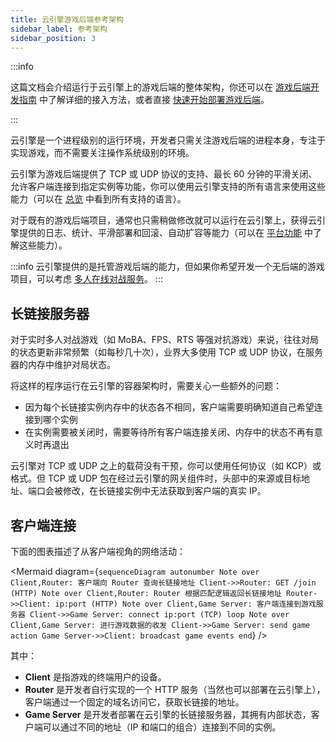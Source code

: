 ```yaml
---
title: 云引擎游戏后端参考架构
sidebar_label: 参考架构
sidebar_position: 3
---
```



:::info

这篇文档会介绍运行于云引擎上的游戏后端的整体架构，你还可以在 [游戏后端开发指南](/sdk/engine/game/guides) 中了解详细的接入方法，或者直接 [快速开始部署游戏后端](/sdk/engine/game/getting-started)。

:::

云引擎是一个进程级别的运行环境，开发者只需关注游戏后端的进程本身，专注于实现游戏，而不需要关注操作系统级别的环境。

云引擎为游戏后端提供了 TCP 或 UDP 协议的支持、最长 60 分钟的平滑关闭、允许客户端连接到指定实例等功能，你可以使用云引擎支持的所有语言来使用这些能力（可以在 [总览](/sdk/engine/overview) 中看到所有支持的语言）。

对于既有的游戏后端项目，通常也只需稍做修改就可以运行在云引擎上，获得云引擎提供的日志、统计、平滑部署和回滚、自动扩容等能力（可以在 [平台功能](/sdk/engine/platform) 中了解这些能力）。

:::info
云引擎提供的是托管游戏后端的能力，但如果你希望开发一个无后端的游戏项目，可以考虑 [多人在线对战服务](/sdk/multiplayer/features/)。
:::

## 长链接服务器

对于实时多人对战游戏（如 MoBA、FPS、RTS 等强对抗游戏）来说，往往对局的状态更新非常频繁（如每秒几十次），业界大多使用 TCP 或 UDP 协议，在服务器的内存中维护对局状态。

将这样的程序运行在云引擎的容器架构时，需要关心一些额外的问题：

- 因为每个长链接实例内存中的状态各不相同，客户端需要明确知道自己希望连接到哪个实例
- 在实例需要被关闭时，需要等待所有客户端连接关闭、内存中的状态不再有意义时再退出

云引擎对 TCP 或 UDP 之上的载荷没有干预，你可以使用任何协议（如 KCP）或格式。但 TCP 或 UDP 包在经过云引擎的网关组件时，头部中的来源或目标地址、端口会被修改，在长链接实例中无法获取到客户端的真实 IP。

## 客户端连接

下面的图表描述了从客户端视角的网络活动：

<Mermaid
  diagram={`
sequenceDiagram
    autonumber
    Note over Client,Router: 客户端向 Router 查询长链接地址
    Client->>Router: GET /join (HTTP)
    Note over Client,Router: Router 根据匹配逻辑返回长链接地址
    Router->>Client: ip:port (HTTP)
    Note over Client,Game Server: 客户端连接到游戏服务器
    Client->>Game Server: connect ip:port (TCP)
    loop
        Note over Client,Game Server: 进行游戏数据的收发
        Client->>Game Server: send game action
        Game Server->>Client: broadcast game events
    end
`}
/>

其中：

- **Client** 是指游戏的终端用户的设备。
- **Router** 是开发者自行实现的一个 HTTP 服务（当然也可以部署在云引擎上），客户端通过一个固定的域名访问它，获取长链接的地址。
- **Game Server** 是开发者部署在云引擎的长链接服务器，其拥有内部状态，客户端可以通过不同的地址（IP 和端口的组合）连接到不同的实例。
